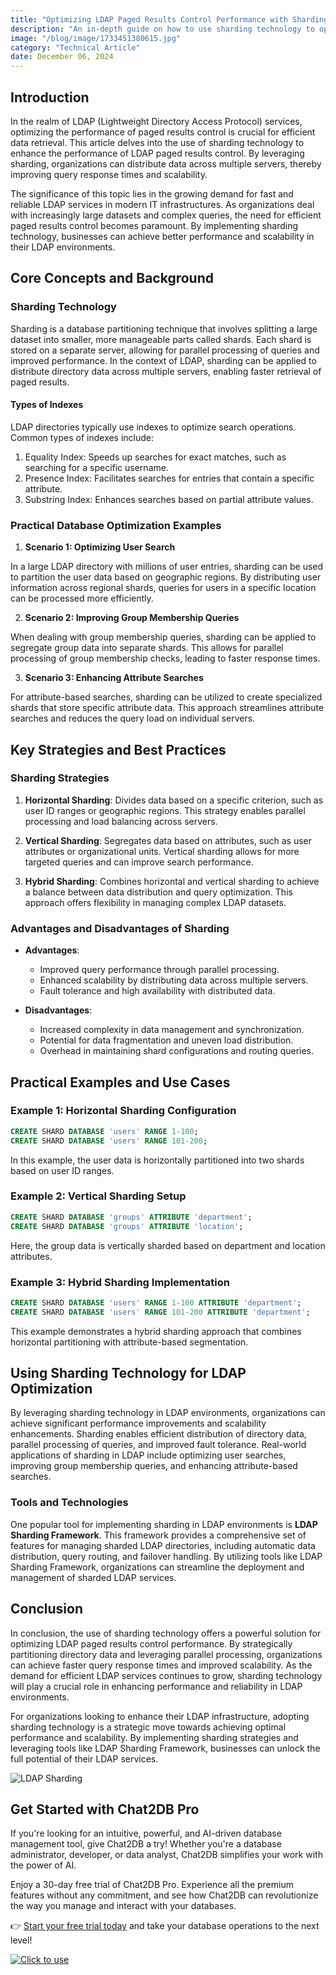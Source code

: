 ```yaml
---
title: "Optimizing LDAP Paged Results Control Performance with Sharding Technology"
description: "An in-depth guide on how to use sharding technology to optimize LDAP paged results control performance, including key strategies, techniques, and practical examples."
image: "/blog/image/1733451380615.jpg"
category: "Technical Article"
date: December 06, 2024
---
```


## Introduction

In the realm of LDAP (Lightweight Directory Access Protocol) services, optimizing the performance of paged results control is crucial for efficient data retrieval. This article delves into the use of sharding technology to enhance the performance of LDAP paged results control. By leveraging sharding, organizations can distribute data across multiple servers, thereby improving query response times and scalability.

The significance of this topic lies in the growing demand for fast and reliable LDAP services in modern IT infrastructures. As organizations deal with increasingly large datasets and complex queries, the need for efficient paged results control becomes paramount. By implementing sharding technology, businesses can achieve better performance and scalability in their LDAP environments.

## Core Concepts and Background

### Sharding Technology

Sharding is a database partitioning technique that involves splitting a large dataset into smaller, more manageable parts called shards. Each shard is stored on a separate server, allowing for parallel processing of queries and improved performance. In the context of LDAP, sharding can be applied to distribute directory data across multiple servers, enabling faster retrieval of paged results.

#### Types of Indexes

LDAP directories typically use indexes to optimize search operations. Common types of indexes include:

1. Equality Index: Speeds up searches for exact matches, such as searching for a specific username.
2. Presence Index: Facilitates searches for entries that contain a specific attribute.
3. Substring Index: Enhances searches based on partial attribute values.

### Practical Database Optimization Examples

1. **Scenario 1: Optimizing User Search**

In a large LDAP directory with millions of user entries, sharding can be used to partition the user data based on geographic regions. By distributing user information across regional shards, queries for users in a specific location can be processed more efficiently.

2. **Scenario 2: Improving Group Membership Queries**

When dealing with group membership queries, sharding can be applied to segregate group data into separate shards. This allows for parallel processing of group membership checks, leading to faster response times.

3. **Scenario 3: Enhancing Attribute Searches**

For attribute-based searches, sharding can be utilized to create specialized shards that store specific attribute data. This approach streamlines attribute searches and reduces the query load on individual servers.

## Key Strategies and Best Practices

### Sharding Strategies

1. **Horizontal Sharding**: Divides data based on a specific criterion, such as user ID ranges or geographic regions. This strategy enables parallel processing and load balancing across servers.

2. **Vertical Sharding**: Segregates data based on attributes, such as user attributes or organizational units. Vertical sharding allows for more targeted queries and can improve search performance.

3. **Hybrid Sharding**: Combines horizontal and vertical sharding to achieve a balance between data distribution and query optimization. This approach offers flexibility in managing complex LDAP datasets.

### Advantages and Disadvantages of Sharding

- **Advantages**:
  - Improved query performance through parallel processing.
  - Enhanced scalability by distributing data across multiple servers.
  - Fault tolerance and high availability with distributed data.

- **Disadvantages**:
  - Increased complexity in data management and synchronization.
  - Potential for data fragmentation and uneven load distribution.
  - Overhead in maintaining shard configurations and routing queries.

## Practical Examples and Use Cases

### Example 1: Horizontal Sharding Configuration

```sql
CREATE SHARD DATABASE 'users' RANGE 1-100;
CREATE SHARD DATABASE 'users' RANGE 101-200;
```

In this example, the user data is horizontally partitioned into two shards based on user ID ranges.

### Example 2: Vertical Sharding Setup

```sql
CREATE SHARD DATABASE 'groups' ATTRIBUTE 'department';
CREATE SHARD DATABASE 'groups' ATTRIBUTE 'location';
```

Here, the group data is vertically sharded based on department and location attributes.

### Example 3: Hybrid Sharding Implementation

```sql
CREATE SHARD DATABASE 'users' RANGE 1-100 ATTRIBUTE 'department';
CREATE SHARD DATABASE 'users' RANGE 101-200 ATTRIBUTE 'department';
```

This example demonstrates a hybrid sharding approach that combines horizontal partitioning with attribute-based segmentation.

## Using Sharding Technology for LDAP Optimization

By leveraging sharding technology in LDAP environments, organizations can achieve significant performance improvements and scalability enhancements. Sharding enables efficient distribution of directory data, parallel processing of queries, and improved fault tolerance. Real-world applications of sharding in LDAP include optimizing user searches, improving group membership queries, and enhancing attribute-based searches.

### Tools and Technologies

One popular tool for implementing sharding in LDAP environments is **LDAP Sharding Framework**. This framework provides a comprehensive set of features for managing sharded LDAP directories, including automatic data distribution, query routing, and failover handling. By utilizing tools like LDAP Sharding Framework, organizations can streamline the deployment and management of sharded LDAP services.

## Conclusion

In conclusion, the use of sharding technology offers a powerful solution for optimizing LDAP paged results control performance. By strategically partitioning directory data and leveraging parallel processing, organizations can achieve faster query response times and improved scalability. As the demand for efficient LDAP services continues to grow, sharding technology will play a crucial role in enhancing performance and reliability in LDAP environments.

For organizations looking to enhance their LDAP infrastructure, adopting sharding technology is a strategic move towards achieving optimal performance and scalability. By implementing sharding strategies and leveraging tools like LDAP Sharding Framework, businesses can unlock the full potential of their LDAP services.

![LDAP Sharding](https://example.com/ldap-sharding.jpg)

## Get Started with Chat2DB Pro

If you're looking for an intuitive, powerful, and AI-driven database management tool, give Chat2DB a try! Whether you're a database administrator, developer, or data analyst, Chat2DB simplifies your work with the power of AI.

Enjoy a 30-day free trial of Chat2DB Pro. Experience all the premium features without any commitment, and see how Chat2DB can revolutionize the way you manage and interact with your databases.

👉 [Start your free trial today](https://chat2db.ai/pricing) and take your database operations to the next level!


[![Click to use](/image/blog/bg/chat2db.jpg)](https://app.chat2db-ai.com/)
